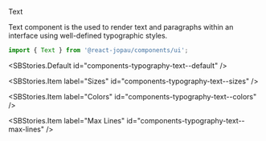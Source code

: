 
<SBTitle>Text</SBTitle>

<SBDescription>
  Text component is the used to render text and paragraphs within an interface using well-defined
  typographic styles.
</SBDescription>

```jsx dark
import { Text } from '@react-jopau/components/ui';
```

<SBStories.Default id="components-typography-text--default" />

<SBArgsTable component={Text} />

<SBStories>
<SBStories.Item label="As" id="components-typography-text--as" />

<SBStories.Item label="Sizes" id="components-typography-text--sizes" />

<SBStories.Item label="Colors" id="components-typography-text--colors" />

<SBStories.Item label="Max Lines" id="components-typography-text--max-lines" />
</SBStories>
